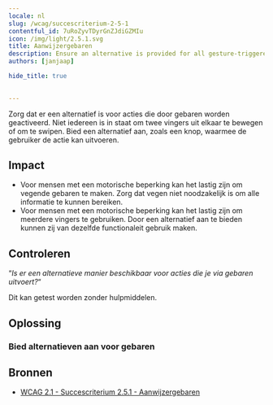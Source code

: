 ```yaml
---
locale: nl
slug: /wcag/succescriterium-2-5-1
contentful_id: 7uRoZyvTDyrGnZJdiGZMIu
icon: /img/light/2.5.1.svg
title: Aanwijzergebaren
description: Ensure an alternative is provided for all gesture-triggered actions.
authors: [janjaap]

hide_title: true

	
---
```


<Hero
  title="Aanwijzergebaren"
  icon="/img/light/2.5.1.svg"
  prefix="Succescriterium 2.5.1"
  suffix="Niveau A"
/>

Zorg dat er een alternatief is voor acties die door gebaren worden geactiveerd. Niet iedereen is in staat om twee vingers uit elkaar te bewegen of om te swipen. Bied een alternatief aan, zoals een knop, waarmee de gebruiker de actie kan uitvoeren.

## Impact

- Voor mensen met een motorische beperking kan het lastig zijn om vegende gebaren te maken. Zorg dat vegen niet noodzakelijk is om alle informatie te kunnen bereiken.
- Voor mensen met een motorische beperking kan het lastig zijn om meerdere vingers te gebruiken. Door een alternatief aan te bieden kunnen zij van dezelfde functionaleit gebruik maken.

## Controleren

“*Is er een alternatieve manier beschikbaar voor acties die je via gebaren uitvoert?*“

Dit kan getest worden zonder hulpmiddelen.

## Oplossing

### Bied alternatieven aan voor gebaren

<CodeSample id="input-gestures" locale="nl"/>

## Bronnen

- [WCAG 2.1 - Succescriterium 2.5.1 - Aanwijzergebaren](https://www.w3.org/Translations/WCAG21-nl/#aanwijzergebaren)